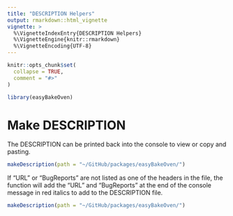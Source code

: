 ```yaml
---
title: "DESCRIPTION Helpers"
output: rmarkdown::html_vignette
vignette: >
  %\VignetteIndexEntry{DESCRIPTION Helpers}
  %\VignetteEngine{knitr::rmarkdown}
  %\VignetteEncoding{UTF-8}
---
```


```r
knitr::opts_chunk$set(
  collapse = TRUE,
  comment = "#>"
)
```

```r
library(easyBakeOven)
```

# Make DESCRIPTION   
The DESCRIPTION can be printed back into the console to view or copy and pasting.      

```r
makeDescription(path = "~/GitHub/packages/easyBakeOven/")
```

If "URL" or "BugReports" are not listed as one of the headers in the file, the function will add the "URL" and "BugReports" at the end of the console message in red italics to add to the DESCRIPTION file.

```r
makeDescription(path = "~/GitHub/packages/easyBakeOven/")  
```
